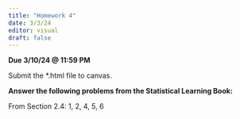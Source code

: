 ```yaml
---
title: "Homework 4"
date: 3/3/24
editor: visual
draft: false
---
```


**Due 3/10/24 \@ 11:59 PM**

Submit the \*.html file to canvas.

**Answer the following problems from the Statistical Learning Book:**

From Section 2.4: 1, 2, 4, 5, 6
